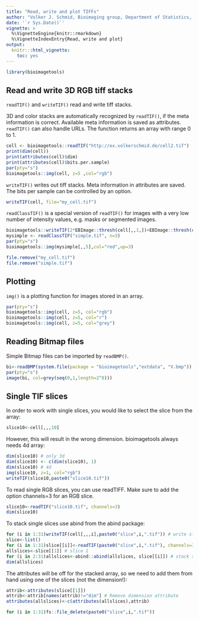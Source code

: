 ```yaml
---
title: "Read, write and plot TIFFs"
author: "Volker J. Schmid, Bioimaging group, Department of Statistics, LMU Munich"
date: '`r Sys.Date()`'
vignette: >
  %\VignetteEngine{knitr::rmarkdown}
  %\VignetteIndexEntry{Read, write and plot}
output:
  knitr:::html_vignette:
    toc: yes
---
```

```r
library(bioimagetools)
```

## Read and write 3D RGB tiff stacks

`readTIF()` and `writeTIF()` read and write tiff stacks. 

3D and color stacks are automatically recognized by `readTIF()`, if the meta information is correct. Available meta information is saved as attributes. `readTIF()` can also handle URLs. The function returns an array with range 0 to 1.
```r
cell <- bioimagetools::readTIF("http://ex.volkerschmid.de/cell2.tif")
print(dim(cell))
print(attributes(cell)$dim)
print(attributes(cell)$bits.per.sample)
par(pty="s")
bioimagetools::img(cell, z=5 ,col="rgb")
```

`writeTIF()` writes out tiff stacks. Meta information in attributes are saved. The bits per sample can be controlled by an option.
```r
writeTIF(cell, file="my_cell.tif")
```

`readClassTIF()` is a special version of `readTIF()` for images with a very low number of intensity values, e.g. masks or segmented images.
```r
bioimagetools::writeTIF(2*EBImage::thresh(cell[,,1,])+EBImage::thresh(cell[,,2,]), file="simple.tif")
mysimple <- readClassTIF("simple.tif", n=3)
par(pty="s")
bioimagetools::img(mysimple[,,5],col="red",up=3)
```
```r
file.remove("my_cell.tif")
file.remove("simple.tif")
```

## Plotting
`img()` is a plotting function for images stored in an array.  
```r
par(pty="s")
bioimagetools::img(cell, z=5, col="rgb")
bioimagetools::img(cell, z=5, col="r")
bioimagetools::img(cell, z=5, col="grey")
```

## Reading Bitmap files

Simple Bitmap files can be imported by `readBMP()`.
```r
bi<-readBMP(system.file(package = "bioimagetools","extdata", "V.bmp"))
par(pty="s")
image(bi, col=grey(seq(0,1,length=2^8)))
```

## Single TIF slices

In order to work with single slices, you would like to select the slice from the array:

```r
slice10<-cell[,,,10]
```

However, this will result in the wrong dimension. bioimagetools always needs 4d array:

```r
dim(slice10) # only 3d
dim(slice10) <- c(dim(slice10), 1)
dim(slice10) # 4d 
img(slice10, z=1, col="rgb")
writeTIF(slice10,paste0("slice10.tif"))
```

To read single RGB slices, you can use readTIFF. Make sure to add the option channels=3 for an RGB slice.

```r
slice10<-readTIF("slice10.tif", channels=3)
dim(slice10)
```

To stack single slices use abind from the abind package:

```r
for (i in 1:31)writeTIF(cell[,,,i],paste0("slice",i,".tif")) # write slices
slice<-list()
for (i in 1:31)slice[[i]]<-readTIF(paste0("slice",i,".tif"), channels=3) # read slices
allslices<-slice[[1]] # slice 1
for (i in 2:31)allslices<-abind::abind(allslices, slice[[i]]) # stack slices 2 to 31
dim(allslices)
```

The attributes will be off for the stacked array, so we need to add them from hand using one of the slices (not the dimension!):

```r
attrib<-attributes(slice[[1]])
attrib<-attrib[names(attrib)!="dim"] # Remove dimension attribute 
attributes(allslices)<-c(attributes(allslices),attrib)
```

```r

for (i in 1:31)fs::file_delete(paste0("slice",i,".tif"))
```






